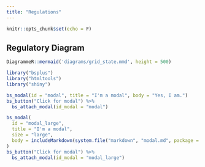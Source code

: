 ```yaml
---
title: "Regulations"
---
```


```r
knitr::opts_chunk$set(echo = F)
```


## Regulatory Diagram

```r
DiagrammeR::mermaid('diagrams/grid_state.mmd', height = 500)
```


```r
library("bsplus")
library("htmltools")
library("shiny")

bs_modal(id = "modal", title = "I'm a modal", body = "Yes, I am.")
bs_button("Click for modal") %>%
  bs_attach_modal(id_modal = "modal")

bs_modal(
  id = "modal_large",
  title = "I'm a modal",
  size = "large",
  body = includeMarkdown(system.file("markdown", "modal.md", package = "bsplus"))
)
bs_button("Click for modal") %>%
  bs_attach_modal(id_modal = "modal_large")
```

